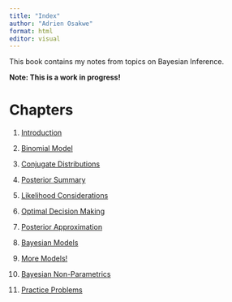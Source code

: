 ---
title: "Index"
author: "Adrien Osakwe"
format: html
editor: visual
---

This book contains my notes from topics on Bayesian Inference.

**Note: This is a work in progress!**

# Chapters

1.  [Introduction](Main.qmd)

2.  [Binomial Model](Binomial_Model.qmd)

3.  [Conjugate Distributions](Conjugate_Dist.qmd)

4.  [Posterior Summary](PosteriorSummary.qmd)

5.  [Likelihood Considerations](LikelihoodConsiderations.qmd)

6.  [Optimal Decision Making](OptimalDecisionMaking.qmd)

7.  [Posterior Approximation](PosteriorApproximation.qmd)

8.  [Bayesian Models](BayesianModels.qmd)

9.  [More Models!](./MoreModels.qmd)

10. [Bayesian Non-Parametrics](BayesianNonParametric.qmd)

11. [Practice Problems](PracticeProblems.qmd)
